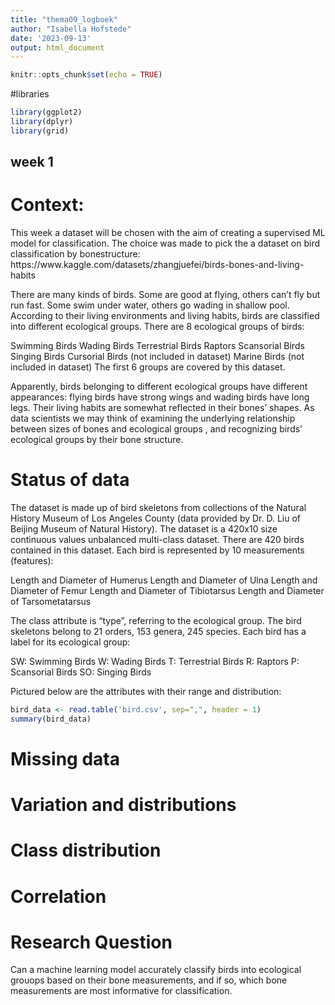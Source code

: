 ```yaml
---
title: "thema09_logboek"
author: "Isabella Hofstede"
date: '2023-09-13'
output: html_document
---
```


```r
knitr::opts_chunk$set(echo = TRUE)
```

#libraries 
```r
library(ggplot2)
library(dplyr)
library(grid)
```

## week 1

# Context:
This week a dataset will be chosen with the aim of creating a supervised ML model for classification. The choice was made to pick the a dataset on bird classification by bonestructure: https://www.kaggle.com/datasets/zhangjuefei/birds-bones-and-living-habits

There are many kinds of birds. Some are good at flying, others can't fly but run fast. Some swim under water, others go wading in shallow pool. According to their living environments and living habits, birds are classified into different ecological groups. There are 8 ecological groups of birds:

Swimming Birds
Wading Birds
Terrestrial Birds
Raptors
Scansorial Birds
Singing Birds
Cursorial Birds (not included in dataset)
Marine Birds (not included in dataset)
The first 6 groups are covered by this dataset.

Apparently, birds belonging to different ecological groups have different appearances: flying birds have strong wings and wading birds have long legs. Their living habits are somewhat reflected in their bones' shapes. As data scientists we may think of examining the underlying relationship between sizes of bones and ecological groups , and recognizing birds' ecological groups by their bone structure.

# Status of data
The dataset is made up of bird skeletons from collections of the Natural History Museum of Los Angeles County (data provided by Dr. D. Liu of Beijing Museum of Natural History). The dataset is a 420x10 size continuous values unbalanced multi-class dataset. There are 420 birds contained in this dataset. Each bird is represented by 10 measurements (features):

Length and Diameter of Humerus
Length and Diameter of Ulna
Length and Diameter of Femur
Length and Diameter of Tibiotarsus
Length and Diameter of Tarsometatarsus

The class attribute is "type", referring to the ecological group. The bird skeletons belong to 21 orders, 153 genera, 245 species. Each bird has a label for its ecological group:

SW: Swimming Birds
W: Wading Birds
T: Terrestrial Birds
R: Raptors
P: Scansorial Birds
SO: Singing Birds

Pictured below are the attributes with their range and distribution:
```r
bird_data <- read.table('bird.csv', sep=",", header = 1)
summary(bird_data)
```
# Missing data


# Variation and distributions 

# Class distribution 

# Correlation 

# Research Question 
Can a machine learning model accurately classify birds into ecological grouops based on their bone measurements, and if so, which bone measurements are most informative for classification. 
